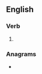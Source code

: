 {{also|dénigrâtes}}
==English==

===Verb===
{{head|en|verb form}}

# {{en-third-person singular of|denigrate}}

===Anagrams===
* {{anagrams|en|dinergates}}